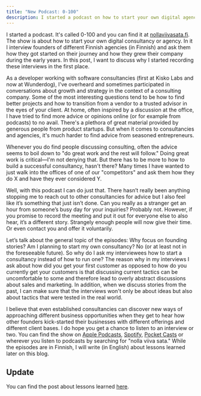 ```yaml
---
title: "New Podcast: 0-100"
description: I started a podcast on how to start your own digital agency.
---
```


I started a podcast. It's called 0-100 and you can find it at [nollaviivasata.fi](https://www.nollaviivasata.fi/). The show is about how to start your own digital consultancy or agency. In it I interview founders of different Finnish agencies (in Finnish) and ask them how they got started on their journey and how they grew their company during the early years. In this post, I want to discuss why I started recording these interviews in the first place.

As a developer working with software consultancies (first at Kisko Labs and now at Wunderdog), I've overheard and sometimes participated in conversations about growth and strategy in the context of a consulting company. Some of the most interesting questions tend to be how to find better projects and how to transition from a vendor to a trusted advisor in the eyes of your client. At home, often inspired by a discussion at the office, I have tried to find more advice or opinions online (or for example from podcasts) to no avail. There's a plethora of great material provided by generous people from product startups. But when it comes to consultancies and agencies, it's much harder to find advice from seasoned entrepreneurs.

Whenever you do find people discussing consulting, often the advice seems to boil down to "do great work and the rest will follow." Doing great work is critical—I'm not denying that. But there has to be more to how to build a successful consultancy, hasn't there? Many times I have wanted to just walk into the offices of one of our "competitors" and ask them how they do X and have they ever considered Y.

Well, with this podcast I can do just that. There hasn’t really been anything stopping me to reach out to other consultancies for advice but I also feel like it’s something that just isn’t done. Can you really as a stranger get an hour from someone’s busy day for your inquiries? Probably not. However, if you promise to record the meeting and put it out for everyone else to also hear, it’s a different story. Strangely enough people will now give their time. Or even contact you and offer it voluntarily.

Let’s talk about the general topic of the episodes: Why focus on founding stories? Am I planning to start my own consultancy? No (or at least not in the foreseeable future). So why do I ask my interviewees how to start a consultancy instead of how to run one? The reason why in my interviews I ask about how did you get your first customer as opposed to how do you currently get your customers is that discussing current tactics can be uncomfortable to some and therefore lead to overly abstract discussions about sales and marketing. In addition, when we discuss stories from the past, I can make sure that the interviews won't only be about ideas but also about tactics that were tested in the real world.

I believe that even established consultancies can discover new ways of approaching different business opportunities when they get to hear how other founders kick-started their businesses with different offerings and different client bases. I do hope you get a chance to listen to an interview or two. You can find the show on [Apple Podcasts](https://podcasts.apple.com/fi/podcast/0-100-nolla-viiva-sata/id1491646390), [Spotify](https://open.spotify.com/show/7pSZ7rw3I00kcKSfOx1J21?si=byPr_wwZRDKlvNUuCNmqBA), [Pocket Casts](https://pca.st/6xzhw8i0) or wherever you listen to podcasts by searching for "nolla viiva sata." While the episodes are in Finnish, I will write (in English) about lessons learned later on this blog.

## Update

You can find the post about lessons learned [here](/posts/what-i-learned-from-interviewing-founders-of-digital-agencies/).
